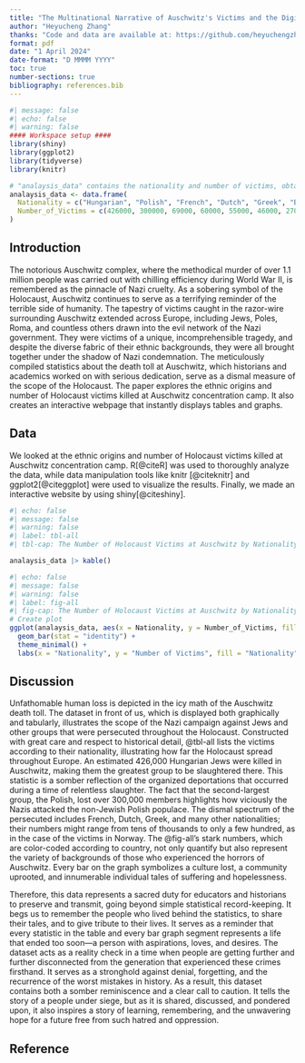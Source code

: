 ```yaml
---
title: "The Multinational Narrative of Auschwitz's Victims and the Digital Preservation of Memory"
author: "Heyucheng Zhang"
thanks: "Code and data are available at: https://github.com/heyuchengzhang/Auschwitz-data Shiny Web App is availavle at: https://79muet-heyucheng-zhang.shinyapps.io/auschwitz-data/"
format: pdf
date: "1 April 2024"
date-format: "D MMMM YYYY"
toc: true
number-sections: true
bibliography: references.bib
---
```


```r
#| message: false
#| echo: false
#| warning: false
#### Workspace setup ####
library(shiny)
library(ggplot2)
library(tidyverse)
library(knitr)

# "analaysis_data" contains the nationality and number of victims, obtained from "https://encyclopedia.ushmm.org/content/en/article/auschwitz".
analaysis_data <- data.frame(
  Nationality = c("Hungarian", "Polish", "French", "Dutch", "Greek", "Bohemian and Moravian", "Slovakian", "Belgian", "Yugoslavian", "Italian", "Norwegian", "Other"),
  Number_of_Victims = c(426000, 300000, 69000, 60000, 55000, 46000, 27000, 25000, 10000, 7500, 690, 34000)
)
```

## Introduction

The notorious Auschwitz complex, where the methodical murder of over 1.1 million people was carried out with chilling efficiency during World War II, is remembered as the pinnacle of Nazi cruelty. As a sobering symbol of the Holocaust, Auschwitz continues to serve as a terrifying reminder of the terrible side of humanity. The tapestry of victims caught in the razor-wire surrounding Auschwitz extended across Europe, including Jews, Poles, Roma, and countless others drawn into the evil network of the Nazi government. They were victims of a unique, incomprehensible tragedy, and despite the diverse fabric of their ethnic backgrounds, they were all brought together under the shadow of Nazi condemnation. The meticulously compiled statistics about the death toll at Auschwitz, which historians and academics worked on with serious dedication, serve as a dismal measure of the scope of the Holocaust. The paper explores the ethnic origins and number of Holocaust victims killed at Auschwitz concentration camp. It also creates an interactive webpage that instantly displays tables and graphs.


## Data

We looked at the ethnic origins and number of Holocaust victims killed at Auschwitz concentration camp. R[@citeR] was used to thoroughly analyze the data, while data manipulation tools like knitr [@citeknitr] and ggplot2[@citeggplot] were used to visualize the results. Finally, we made an interactive website by using shiny[@citeshiny].

```r
#| echo: false
#| message: false
#| warning: false
#| label: tbl-all
#| tbl-cap: The Number of Holocaust Victims at Auschwitz by Nationality

analaysis_data |> kable()
```

```r
#| echo: false
#| message: false
#| warning: false
#| label: fig-all
#| fig-cap: The Number of Holocaust Victims at Auschwitz by Nationality
# Create plot
ggplot(analaysis_data, aes(x = Nationality, y = Number_of_Victims, fill = Nationality)) + 
  geom_bar(stat = "identity") +
  theme_minimal() +
  labs(x = "Nationality", y = "Number of Victims", fill = "Nationality")

```

## Discussion

Unfathomable human loss is depicted in the icy math of the Auschwitz death toll. The dataset in front of us, which is displayed both graphically and tabularly, illustrates the scope of the Nazi campaign against Jews and other groups that were persecuted throughout the Holocaust. Constructed with great care and respect to historical detail, @tbl-all lists the victims according to their nationality, illustrating how far the Holocaust spread throughout Europe. An estimated 426,000 Hungarian Jews were killed in Auschwitz, making them the greatest group to be slaughtered there. This statistic is a somber reflection of the organized deportations that occurred during a time of relentless slaughter. The fact that the second-largest group, the Polish, lost over 300,000 members highlights how viciously the Nazis attacked the non-Jewish Polish populace. The dismal spectrum of the persecuted includes French, Dutch, Greek, and many other nationalities; their numbers might range from tens of thousands to only a few hundred, as in the case of the victims in Norway. The @fig-all's stark numbers, which are color-coded according to country, not only quantify but also represent the variety of backgrounds of those who experienced the horrors of Auschwitz. Every bar on the graph symbolizes a culture lost, a community uprooted, and innumerable individual tales of suffering and hopelessness.

Therefore, this data represents a sacred duty for educators and historians to preserve and transmit, going beyond simple statistical record-keeping. It begs us to remember the people who lived behind the statistics, to share their tales, and to give tribute to their lives. It serves as a reminder that every statistic in the table and every bar graph segment represents a life that ended too soon—a person with aspirations, loves, and desires. The dataset acts as a reality check in a time when people are getting further and further disconnected from the generation that experienced these crimes firsthand. It serves as a stronghold against denial, forgetting, and the recurrence of the worst mistakes in history. As a result, this dataset contains both a somber reminiscence and a clear call to caution. It tells the story of a people under siege, but as it is shared, discussed, and pondered upon, it also inspires a story of learning, remembering, and the unwavering hope for a future free from such hatred and oppression.

## Reference
